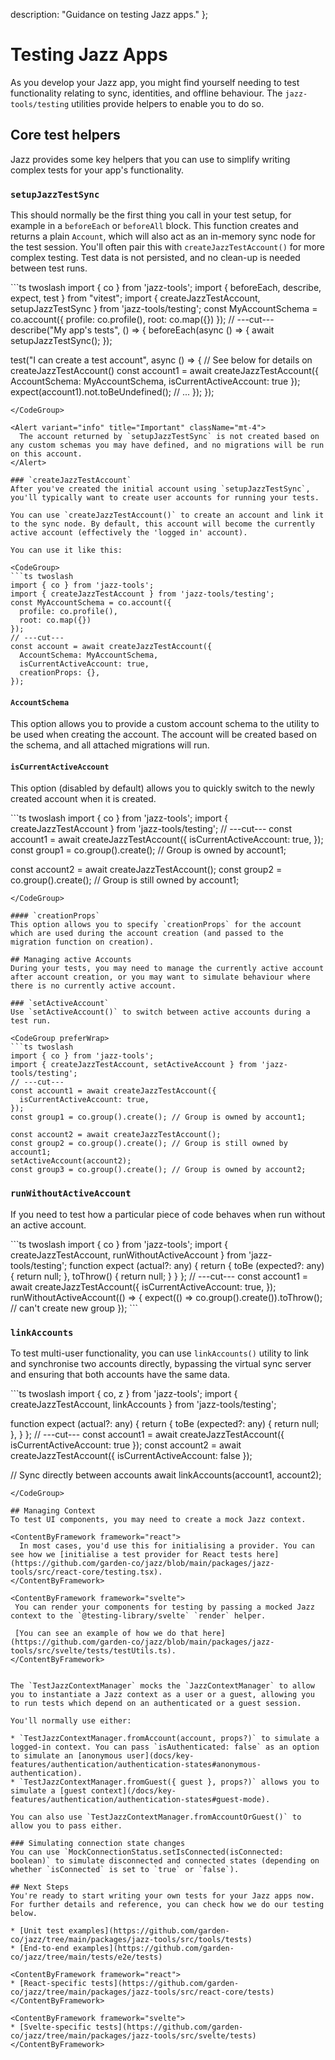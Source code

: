 
  description: "Guidance on testing Jazz apps."
};

# Testing Jazz Apps

As you develop your Jazz app, you might find yourself needing to test functionality relating to sync, identities, and offline behaviour. The `jazz-tools/testing` utilities provide helpers to enable you to do so.

## Core test helpers
Jazz provides some key helpers that you can use to simplify writing complex tests for your app's functionality.

### `setupJazzTestSync`

This should normally be the first thing you call in your test setup, for example in a `beforeEach` or `beforeAll` block. This function creates and returns a plain `Account`, which will also act as an in-memory sync node for the test session. You'll often pair this with `createJazzTestAccount()` for more complex testing. Test data is not persisted, and no clean-up is needed between test runs. 

<CodeGroup>
```ts twoslash
import { co } from 'jazz-tools';
import { beforeEach, describe, expect, test } from "vitest";
import { createJazzTestAccount, setupJazzTestSync } from 'jazz-tools/testing';
const MyAccountSchema = co.account({
  profile: co.profile(),
  root: co.map({})
});
// ---cut---
describe("My app's tests", () => {
  beforeEach(async () => {
    await setupJazzTestSync();
  });

  test("I can create a test account", async () => {
    // See below for details on createJazzTestAccount()
    const account1 = await createJazzTestAccount({
      AccountSchema: MyAccountSchema,
      isCurrentActiveAccount: true
    });
    expect(account1).not.toBeUndefined();
    // ...
  });
});
```
</CodeGroup>

<Alert variant="info" title="Important" className="mt-4">
  The account returned by `setupJazzTestSync` is not created based on any custom schemas you may have defined, and no migrations will be run on this account.
</Alert>

### `createJazzTestAccount`
After you've created the initial account using `setupJazzTestSync`, you'll typically want to create user accounts for running your tests. 

You can use `createJazzTestAccount()` to create an account and link it to the sync node. By default, this account will become the currently active account (effectively the 'logged in' account).

You can use it like this:

<CodeGroup>
```ts twoslash
import { co } from 'jazz-tools';
import { createJazzTestAccount } from 'jazz-tools/testing';
const MyAccountSchema = co.account({
  profile: co.profile(),
  root: co.map({})
});
// ---cut---
const account = await createJazzTestAccount({
  AccountSchema: MyAccountSchema,
  isCurrentActiveAccount: true,
  creationProps: {},
});
```
</CodeGroup>

#### `AccountSchema`
This option allows you to provide a custom account schema to the utility to be used when creating the account. The account will be created based on the schema, and all attached migrations will run.

#### `isCurrentActiveAccount`
This option (disabled by default) allows you to quickly switch to the newly created account when it is created.

<CodeGroup preferWrap>
```ts twoslash
import { co } from 'jazz-tools';
import { createJazzTestAccount } from 'jazz-tools/testing';
// ---cut---
const account1 = await createJazzTestAccount({ 
  isCurrentActiveAccount: true,
});
const group1 = co.group().create(); // Group is owned by account1;

const account2 = await createJazzTestAccount();
const group2 = co.group().create(); // Group is still owned by account1;
```
</CodeGroup>

#### `creationProps`
This option allows you to specify `creationProps` for the account which are used during the account creation (and passed to the migration function on creation).

## Managing active Accounts
During your tests, you may need to manage the currently active account after account creation, or you may want to simulate behaviour where there is no currently active account.

### `setActiveAccount`
Use `setActiveAccount()` to switch between active accounts during a test run.

<CodeGroup preferWrap>
```ts twoslash
import { co } from 'jazz-tools';
import { createJazzTestAccount, setActiveAccount } from 'jazz-tools/testing';
// ---cut---
const account1 = await createJazzTestAccount({ 
  isCurrentActiveAccount: true,
});
const group1 = co.group().create(); // Group is owned by account1;

const account2 = await createJazzTestAccount();
const group2 = co.group().create(); // Group is still owned by account1;
setActiveAccount(account2);
const group3 = co.group().create(); // Group is owned by account2;
```
</CodeGroup>

### `runWithoutActiveAccount`
If you need to test how a particular piece of code behaves when run without an active account.

<CodeGroup preferWrap>
```ts twoslash
import { co } from 'jazz-tools';
import { createJazzTestAccount, runWithoutActiveAccount } from 'jazz-tools/testing';
function expect (actual?: any) {
    return { 
      toBe (expected?: any) {
        return null;
      },
      toThrow() {
        return null;
      }
    }
};
// ---cut---
const account1 = await createJazzTestAccount({
  isCurrentActiveAccount: true,
});
runWithoutActiveAccount(() => {
  expect(() => co.group().create()).toThrow(); // can't create new group
});
```
</CodeGroup>

### `linkAccounts`
To test multi-user functionality, you can use `linkAccounts()` utility to link and synchronise two accounts directly, bypassing the virtual sync server and ensuring that both accounts have the same data.

<CodeGroup preferWrap>
```ts twoslash
import { co, z } from 'jazz-tools';
import { createJazzTestAccount, linkAccounts } from 'jazz-tools/testing';

function expect (actual?: any) {
    return { 
      toBe (expected?: any) {
        return null;
      },
    }
};
// ---cut---
const account1 = await createJazzTestAccount({ 
  isCurrentActiveAccount: true 
});
const account2 = await createJazzTestAccount({ 
  isCurrentActiveAccount: false 
});

// Sync directly between accounts
await linkAccounts(account1, account2); 
```
</CodeGroup>

## Managing Context
To test UI components, you may need to create a mock Jazz context. 

<ContentByFramework framework="react">
  In most cases, you'd use this for initialising a provider. You can see how we [initialise a test provider for React tests here](https://github.com/garden-co/jazz/blob/main/packages/jazz-tools/src/react-core/testing.tsx).
</ContentByFramework>

<ContentByFramework framework="svelte">
 You can render your components for testing by passing a mocked Jazz context to the `@testing-library/svelte` `render` helper.

 [You can see an example of how we do that here](https://github.com/garden-co/jazz/blob/main/packages/jazz-tools/src/svelte/tests/testUtils.ts).
</ContentByFramework>


The `TestJazzContextManager` mocks the `JazzContextManager` to allow you to instantiate a Jazz context as a user or a guest, allowing you to run tests which depend on an authenticated or a guest session.

You'll normally use either:

* `TestJazzContextManager.fromAccount(account, props?)` to simulate a logged-in context. You can pass `isAuthenticated: false` as an option to simulate an [anonymous user](docs/key-features/authentication/authentication-states#anonymous-authentication).
* `TestJazzContextManager.fromGuest({ guest }, props?)` allows you to simulate a [guest context](/docs/key-features/authentication/authentication-states#guest-mode).

You can also use `TestJazzContextManager.fromAccountOrGuest()` to allow you to pass either.

### Simulating connection state changes
You can use `MockConnectionStatus.setIsConnected(isConnected: boolean)` to simulate disconnected and connected states (depending on whether `isConnected` is set to `true` or `false`).

## Next Steps
You're ready to start writing your own tests for your Jazz apps now. For further details and reference, you can check how we do our testing below.

* [Unit test examples](https://github.com/garden-co/jazz/tree/main/packages/jazz-tools/src/tools/tests)
* [End-to-end examples](https://github.com/garden-co/jazz/tree/main/tests/e2e/tests)

<ContentByFramework framework="react">
* [React-specific tests](https://github.com/garden-co/jazz/tree/main/packages/jazz-tools/src/react-core/tests)
</ContentByFramework>

<ContentByFramework framework="svelte">
* [Svelte-specific tests](https://github.com/garden-co/jazz/tree/main/packages/jazz-tools/src/svelte/tests)
</ContentByFramework>